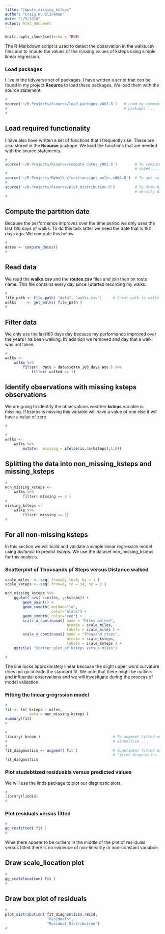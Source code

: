 ```yaml
---
title: "Impute_missing_ksteps"
author: "Craig W. Slinkman"
date: "1/5/2020"
output: html_document
---
```


```r
knitr::opts_chunk$set(echo = TRUE)
```

The R-Markdown script is used to detect the observation in the walks.csv files and to impute the values of the missing values of ksteps using simple linear regression.

### Load packages

I live in the tidyverse set of packages.  I have written a script that can be found in
my project **Rsource** to load these packages.  We load them with the source statement. 

```r
#
source('~/R-Projects/Rsource/load_packages_v003.R')   # Load my commonly used 
#                                                     # packages ...
#
```
 
## Load required functionality 
 
 I have also  have written a set of functions that I frequently use.  These are also stored in the **Rsource** package.  We load the functions that are needed with the source statements.
 
```r
#
source('~/R-Projects/Rsource/compute_dates_v003.R')        # To compute useful 
                                                           # dates ...
#
source('~/R-Projects/MyWalks/functions/get_walks_v004.R')  # To get walks data ...
#
source('~/R-Projects/Rsource/plot_distribution.R')         # To draw histigram and
                                                           # density diagram
#
```
 
## Compute the partition date 

Because the performance improves over the time period we only uses the last 180 days pf walks.  To do this task latter we need the date that is 180 days ago.  We compute this below.

```r
#
dates <- compute_dates()
#
```


## Read data 

We read the **walks.csv** and the **routes.csv** files and join then on route name.  This file contains every day since I started recording my walks.

```r
#
file_path <- file.path( "data", "walks.csv")     # Creat path to walks file ...
walks     <- get_walks( file_path )
#
```

## Filter data

We only use the last180 days day because my performance improved over the years I ha been walking.  IN addition we removed and day that a walk was not taken.

```r
#
walks <-                                              
    walks %>%                                          
        filter(  date > dates$date_180_days_ago ) %>% 
            filter( walked == 1)
```

## Identify observations with missing ksteps observations 

We are going to identify the observations weather **ksteps** variable is missing.  If ksteps is missing this variable will have a value of one else it will have a value of zero.

```r
#

#
walks <-                                  
    walks %>% 
        mutate(  missing = ifelse(is.na(ksteps),1,0))
```

## Splitting the data into **non_missing_ksteps** and **missing_ksteps**

```r
#
non_missing_ksteps <- 
    walks %>% 
        filter( missing == 0 )
#
missing_ksteps <- 
    walks %>% 
        filter( missing == 1)
#
```

## For all non-missing **ksteps**  

In this section we will build and validate a simple linear regression model using $distance$ to predict $ksteps$.  We use the dataset non_missing_ksteps for this analysis. 

### Scatterplot of Thousands pf Steps versus Distance walked

```r

scale_miles  <- seq( from=0, to=8, by = 1 )
scale_ksteps <- seq( from=0, to = 14, by = 2 )

non_missing_ksteps %>% 
    ggplot( aes( x=miles, y=ksteps)) +
        geom_point() +
        geom_smooth( method="lm",
                     color="black") +
        geom_smooth( color="red") +
        scale_x_continuous( name = "Miles walked",
                            breaks = scale_miles,
                            labels = scale_miles ) +
        scale_y_continuous( name = "Thousand steps",
                            breaks = scale_ksteps,
                            labels = scale_ksteps ) +
    ggtitle( "Scatter plot of ksteps versus miles")
                            
#
```


The line looks approximately linear because the slight upper word curvature does not go outside the standard fit.  We note that there might be outliers and influential observations and we will investigate during the process of model validation.

### Fitting the linear gregrssion model

```r
#
fit <- lm( ksteps ~ miles, 
           data = non_missing_ksteps )
summary(fit)
#
```
 
```r
#
library( broom )                                 # To augment fitted model with
#                                                # dianostice ...
#
fit_diagnostics <- augment( fit )                # Suppliment fitted diuagnostocs with
                                                 # fitted diagnostics ...
fit_diagnostics 
```
 
### Plot studebtized residuakls versus predicted values 

We will use the linda package to plot our diagnostic plots.

```r
#
library(lindia)
#
```

### Plot residuals versus fitted
```r
#
gg_resfitted( fit )
#
```


Whie there appear to be outliers in the middle of the plot of resiiduals versus fitted there is no evidence of non-linearity or non-constant variabce.

## Draw scale_llocation plot

```r
#
gg_scalelocation( fit )
#
```

## Draw box plot of residuals 

```r
#
plot_distribution( fit_diagnostics$.resid,
                   "Residuals",
                   "Residual Distribution")
#
```







